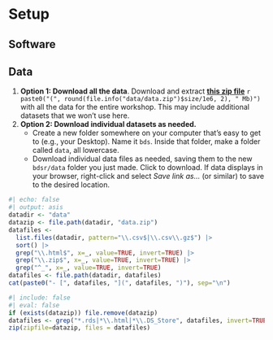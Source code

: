 # Setup {#sec-setup}

## Software 

## Data

1. **Option 1: Download all the data**. Download and extract **[this zip file](data/data.zip)** `r paste0("(", round(file.info("data/data.zip")$size/1e6, 2), " Mb)")` with all the data for the entire workshop. This may include additional datasets that we won't use here.
1. **Option 2: Download individual datasets as needed.** 
    - Create a new folder somewhere on your computer that's easy to get to (e.g., your Desktop). Name it `bds`. Inside that folder, make a folder called `data`, all lowercase. 
    - Download individual data files as needed, saving them to the new `bdsr/data` folder you just made. Click to download. If data displays in your browser, right-click and select _Save link as..._ (or similar) to save to the desired location.


```r
#| echo: false
#| output: asis
datadir <- "data"
datazip <- file.path(datadir, "data.zip")
datafiles <- 
  list.files(datadir, pattern="\\.csv$|\\.csv\\.gz$") |>
  sort() |>
  grep("\\.html$", x=_, value=TRUE, invert=TRUE) |>
  grep("\\.zip$", x=_, value=TRUE, invert=TRUE) |>
  grep("^_", x=_, value=TRUE, invert=TRUE)
datafiles <- file.path(datadir, datafiles)
cat(paste0("- [", datafiles, "](", datafiles, ")"), sep="\n")
```

```r
#| include: false
#| eval: false
if (exists(datazip)) file.remove(datazip)
datafiles <- grep("*.rds|*\\.html|*\\.DS_Store", datafiles, invert=TRUE, value=TRUE)
zip(zipfile=datazip, files = datafiles)
```
